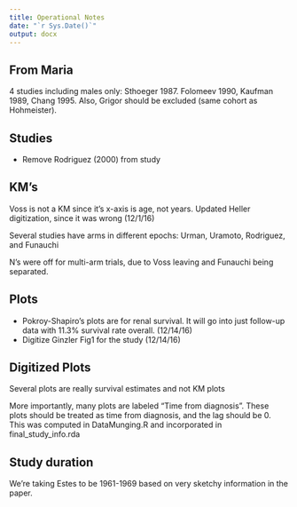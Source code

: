 ```yaml
---
title: Operational Notes
date: "`r Sys.Date()`"
output: docx
---
```


## From Maria
4 studies including males only: Sthoeger 1987. Folomeev 1990, Kaufman 1989, Chang 1995.
Also, Grigor should be excluded  (same cohort as Hohmeister).

## Studies

+ Remove Rodriguez (2000) from study

## KM's

Voss is not a KM since it's x-axis is age, not years.
Updated Heller digitization, since it was wrong (12/1/16)

Several studies have arms in different epochs: Urman, Uramoto, Rodriguez, and Funauchi

N's were off for multi-arm trials, due to Voss leaving and Funauchi being separated.

## Plots

+ Pokroy-Shapiro's plots are for renal survival. It will go into
just follow-up data with 11.3% survival rate overall. (12/14/16)
+ Digitize Ginzler Fig1 for the study (12/14/16)

## Digitized Plots

Several plots are really survival estimates and not KM plots

More importantly, many plots are labeled "Time from diagnosis". These plots
should be treated as time from diagnosis, and the lag should be 0. This was
computed in DataMunging.R and incorporated in final_study_info.rda


## Study duration

We're taking Estes to be 1961-1969 based on very sketchy information in the paper.
